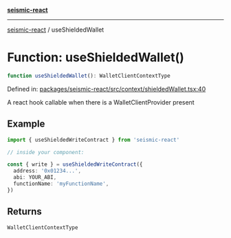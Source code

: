 [**seismic-react**](/seismic-react/README.mdx)

---

[seismic-react](/seismic-react/globals.mdx) / useShieldedWallet

# Function: useShieldedWallet()

```ts
function useShieldedWallet(): WalletClientContextType
```

Defined in: [packages/seismic-react/src/context/shieldedWallet.tsx:40](https://github.com/SeismicSystems/seismic-client/blob/2fa4f54a29dd64db62da4b212c878a3bdaf2a21a/packages/seismic-react/src/context/shieldedWallet.tsx#L40)

A react hook callable when there is a WalletClientProvider present

## Example

```typescript
import { useShieldedWriteContract } from 'seismic-react'

// inside your component:

const { write } = useShieldedWriteContract({
  address: '0x01234...',
  abi: YOUR_ABI,
  functionName: 'myFunctionName',
})
```

## Returns

`WalletClientContextType`
